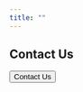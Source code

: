 ```yaml
---
title: ""
--- 
```


<h2>Contact Us</h2>

 
<!-- The button to display the form -->

<button id="showContactFormButton" onclick="showContactForm()">Contact Us</button>

<!-- The contact form, hidden by default, with increased width for input fields -->
<form id="contactForm" action="https://formspree.io/f/xyzgvovj" method="POST" style="display: none; margin-top: 20px; width: 100%;">
  <!-- Sender's Name -->
  <p>
    <label>Name: 
      <input type="text" name="name" required placeholder="Your Name" style="width: 150%; padding: 10px; font-size: 16px;" />
    </label>
  </p>

  <!-- Sender's Email -->
  <p>
    <label>Email: 
      <input type="email" name="_replyto" required placeholder="Your Email" style="width: 150%; padding: 10px; font-size: 16px;" />
    </label>
  </p>

  <!-- Subject -->
  <p>
    <label>Subject: 
      <input type="text" name="subject" required placeholder="Subject" style="width: 150%; padding: 10px; font-size: 16px;" />
    </label>
  </p>

  <!-- Message -->
  <p>
    <label>Message: 
      <textarea name="message" required placeholder="Your Message" rows="8" style="width: 250%; padding: 10px; font-size: 16px;"></textarea>
    </label>
  </p>

  <!-- Custom Subject -->
  <input type="hidden" name="_subject" value="New message from {{name}}">

  <!-- Submit Button -->
  <p>
    <button type="submit">Send Message</button>
  </p>
</form>

<!-- JavaScript to toggle form visibility -->
<script>
  function showContactForm() {
    var form = document.getElementById("contactForm");
    var button = document.getElementById("showContactFormButton");

    // Show the form and hide the button
    form.style.display = "block";
    button.style.display = "none";
  }
</script>
